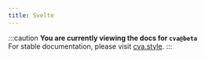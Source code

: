 ```yaml
---
title: Svelte
---
```


:::caution
**You are currently viewing the docs for `cva@beta`**  
For stable documentation, please visit [cva.style](https://cva.style).
:::


<StackBlitz dir="examples/latest/svelte" file="src/components/button.svelte" />
